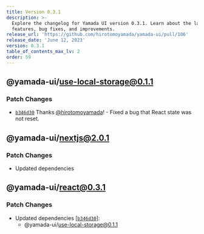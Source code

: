 ```yaml
---
title: Version 0.3.1
description: >-
  Explore the changelog for Yamada UI version 0.3.1. Learn about the latest
  features, bug fixes, and improvements.
release_url: 'https://github.com/hirotomoyamada/yamada-ui/pull/106'
release_date: 'June 12, 2023'
version: 0.3.1
table_of_contents_max_lv: 2
order: 59
---
```


## @yamada-ui/use-local-storage@0.1.1

### Patch Changes

- [`b346d30`](https://github.com/hirotomoyamada/yamada-ui/commit/b346d305d809e72ff47dca7f8b4898b2597cac10) Thanks [@hirotomoyamada](https://github.com/hirotomoyamada)! - Fixed a bug that React state was not reset.

## @yamada-ui/nextjs@2.0.1

### Patch Changes

- Updated dependencies

## @yamada-ui/react@0.3.1

### Patch Changes

- Updated dependencies \[[`b346d30`](https://github.com/hirotomoyamada/yamada-ui/commit/b346d305d809e72ff47dca7f8b4898b2597cac10)]:
  - @yamada-ui/use-local-storage@0.1.1
